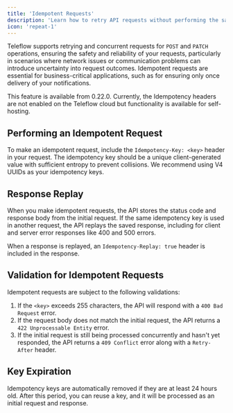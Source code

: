 ```yaml
---
title: 'Idempotent Requests'
description: 'Learn how to retry API requests without performing the same operation twice'
icon: 'repeat-1'
---
```


Teleflow supports retrying and concurrent requests for `POST` and `PATCH` operations, ensuring the safety and reliability of your requests, particularly in scenarios where network issues or communication problems can introduce uncertainty into request outcomes. Idempotent requests are essential for business-critical applications, such as for ensuring only once delivery of your notifications.

<Note>
    This feature is available from 0.22.0. Currently, the Idempotency headers are not enabled on the Teleflow cloud but functionality is available for self-hosting. 
</Note>

## Performing an Idempotent Request

To make an idempotent request, include the `Idempotency-Key: <key>` header in your request. The idempotency key should be a unique client-generated value with sufficient entropy to prevent collisions. We recommend using V4 UUIDs as your idempotency keys.

## Response Replay

When you make idempotent requests, the API stores the status code and response body from the initial request. If the same idempotency key is used in another request, the API replays the saved response, including for client and server error responses like 400 and 500 errors.

When a response is replayed, an `Idempotency-Replay: true` header is included in the response.

## Validation for Idempotent Requests

Idempotent requests are subject to the following validations:

1. If the `<key>` exceeds 255 characters, the API will respond with a `400 Bad Request` error.
2. If the request body does not match the initial request, the API returns a `422 Unprocessable Entity` error.
3. If the initial request is still being processed concurrently and hasn't yet responded, the API returns a `409 Conflict` error along with a `Retry-After` header.

## Key Expiration

Idempotency keys are automatically removed if they are at least 24 hours old. After this period, you can reuse a key, and it will be processed as an initial request and response.